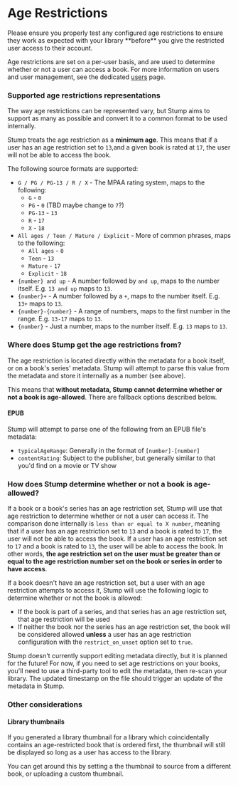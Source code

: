 
# Age Restrictions

<Callout emoji="🚧">
	Please ensure you properly test any configured age restrictions to ensure they work as expected
	with your library **before** you give the restricted user access to their account.
</Callout>

Age restrictions are set on a per-user basis, and are used to determine whether or not a user can access a book. For more information on users and user management, see the dedicated [users](/guides/access-control/users) page.

### Supported age restrictions representations

The way age restrictions can be represented vary, but Stump aims to support as many as possible and convert it to a common format to be used internally.

Stump treats the age restriction as a **minimum age**. This means that if a user has an age restriction set to `13`,and a given book is rated at `17`, the user will not be able to access the book.

The following source formats are supported:

- `G / PG / PG-13 / R / X` - The MPAA rating system, maps to the following:
  - `G` - `0`
  - `PG` - `0` (TBD maybe change to `7`?)
  - `PG-13` - `13`
  - `R` - `17`
  - `X` - `18`
- `All ages / Teen / Mature / Explicit` - More of common phrases, maps to the following:
  - `All ages` - `0`
  - `Teen` - `13`
  - `Mature` - `17`
  - `Explicit` - `18`
- `{number} and up` - A number followed by `and up`, maps to the number itself. E.g. `13 and up` maps to `13`.
- `{number}+` - A number followed by a `+`, maps to the number itself. E.g. `13+` maps to `13`.
- `{number}-{number}` - A range of numbers, maps to the first number in the range. E.g. `13-17` maps to `13`.
- `{number}` - Just a number, maps to the number itself. E.g. `13` maps to `13`.

### Where does Stump get the age restrictions from?

The age restriction is located directly within the metadata for a book itself, or on a book's series' metadata. Stump will attempt to parse this value from the metadata and store it internally as a number (see above).

This means that **without metadata, Stump cannot determine whether or not a book is age-allowed**. There are fallback options described below.

#### EPUB

Stump will attempt to parse one of the following from an EPUB file's metadata:

- `typicalAgeRange`: Generally in the format of `[number]-[number]`
- `contentRating`: Subject to the publisher, but generally similar to that you'd find on a movie or TV show

### How does Stump determine whether or not a book is age-allowed?

If a book or a book's series has an age restriction set, Stump will use that age restriction to determine whether or not a user can access it. The comparison done internally is `less than or equal to X number`, meaning that if a user has an age restriction set to `13` and a book is rated to `17`, the user will not be able to access the book. If a user has an age restriction set to `17` and a book is rated to `13`, the user will be able to access the book. In other words, **the age restriction set on the user must be greater than or equal to the age restriction number set on the book or series in order to have access**.

If a book doesn't have an age restriction set, but a user with an age restriction attempts to access it, Stump will use the following logic to determine whether or not the book is allowed:

- If the book is part of a series, and that series has an age restriction set, that age restriction will be used
- If neither the book nor the series has an age restriction set, the book will be considered allowed **unless** a user has an age restriction configuration with the `restrict_on_unset` option set to `true`.

Stump doesn't currently support editing metadata directly, but it is planned for the future! For now, if you need to set age restrictions on your books, you'll need to use a third-party tool to edit the metadata, then re-scan your library. The updated timestamp on the file should trigger an update of the metadata in Stump.

### Other considerations

#### Library thumbnails

If you generated a library thumbnail for a library which coincidentally contains an age-restricted book that is ordered first, the thumbnail will still be displayed so long as a user has access to the library.

You can get around this by setting a the thumbnail to source from a different book, or uploading a custom thumbnail.
